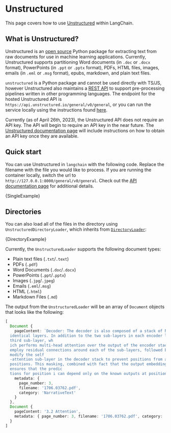 
# Unstructured

This page covers how to use [Unstructured](https://unstructured.io) within LangChain.

## What is Unstructured?

Unstructured is an [open source](https://github.com/Unstructured-IO/unstructured) Python package for extracting text from raw documents for use in machine learning applications. Currently, Unstructured supports partitioning Word documents (in `.doc` or `.docx` format), PowerPoints (in `.ppt` or `.pptx` format), PDFs, HTML files, images, emails (in `.eml` or `.msg` format), epubs, markdown, and plain text files.

`unstructured` is a Python package and cannot be used directly with TS/JS, however Unstructured also maintains a [REST API](https://github.com/Unstructured-IO/unstructured-api) to support pre-processing pipelines written in other programming languages. The endpoint for the hosted Unstructured API is `https://api.unstructured.io/general/v0/general`, or you can run the service locally using the instructions found [here](https://github.com/Unstructured-IO/unstructured-api#dizzy-instructions-for-using-the-docker-image).

Currently (as of April 26th, 2023), the Unstructured API does not require an API key. The API
will begin to require an API key in the near future. The [Unstructured documentation page](https://unstructured-io.github.io/unstructured/)
will include instructions on how to obtain an API key once they are available.

## Quick start

You can use Unstructured in `langchain` with the following code.
Replace the filename with the file you would like to process.
If you are running the container locally, switch the url to
`http://127.0.0.1:8000/general/v0/general`.
Check out the [API documentation page](https://api.unstructured.io/general/docs)
for additional details.


<CodeBlock language="typescript">{SingleExample}</CodeBlock>

## Directories

You can also load all of the files in the directory using `UnstructuredDirectoryLoader`, which inherits from [`DirectoryLoader`](../modules/indexes/document_loaders/examples/file_loaders/directory.md):


<CodeBlock language="typescript">{DirectoryExample}</CodeBlock>

Currently, the `UnstructuredLoader` supports the following document types:

- Plain text files (`.txt`/`.text`)
- PDFs (`.pdf`)
- Word Documents (`.doc`/`.docx`)
- PowerPoints (`.ppt`/`.pptx`)
- Images (`.jpg`/`.jpeg`)
- Emails (`.eml`/`.msg`)
- HTML (`.html`)
- Markdown Files (`.md`)

The output from the `UnstructuredLoader` will be an array of `Document` objects that looks
like the following:

```typescript
[
  Document {
    pageContent: `Decoder: The decoder is also composed of a stack of N = 6
  identical layers. In addition to the two sub-layers in each encoder layer, the decoder inserts a
  third sub-layer, wh
  ich performs multi-head attention over the output of the encoder stack. Similar to the encoder, we
  employ residual connections around each of the sub-layers, followed by layer normalization. We also
  modify the self
  -attention sub-layer in the decoder stack to prevent positions from attending to subsequent
  positions. This masking, combined with fact that the output embeddings are offset by one position,
  ensures that the predic
  tions for position i can depend only on the known outputs at positions less than i.`,
    metadata: {
      page_number: 3,
      filename: '1706.03762.pdf',
      category: 'NarrativeText'
    }
  },
  Document {
    pageContent: '3.2 Attention',
    metadata: { page_number: 3, filename: '1706.03762.pdf', category: 'Title'
  }
]
```
